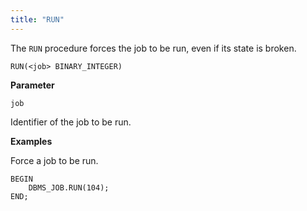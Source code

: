 ```yaml
---
title: "RUN"
---
```


The `RUN` procedure forces the job to be run, even if its state is broken.

```text
RUN(<job> BINARY_INTEGER)
```

**Parameter**

`job`

 Identifier of the job to be run.

**Examples**

Force a job to be run.

```text
BEGIN
    DBMS_JOB.RUN(104);
END;
```

